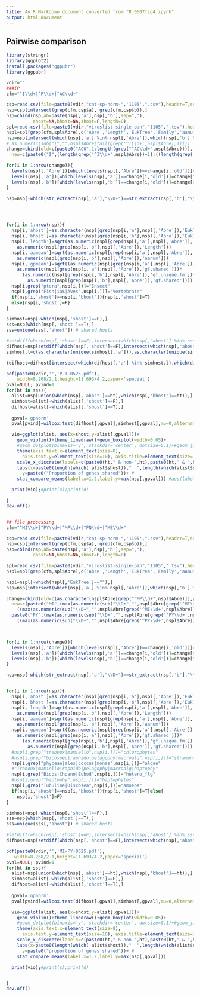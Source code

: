 ```yaml
---
title: An R Markdown document converted from "R_0607fig4.ipynb"
output: html_document
---
```


## Pairwise comparison

```r
library(stringr)
library(ggplot2)
install.packages("ggpubr")
library(ggpubr)
```

```r
vdir=""
###IP
cfm="^I\\d+|^P\\d+|^AC\\d+"

csp=read.csv(file=paste0(vdir,"cnt-sp-norm-",'1105',".csv"),header=T,sep=',',as.is=F)
nsp=csp[intersect(grep(cfm,csp$a), grep(cfm,csp$b)),]
nsp=cbind(nsp,ab=paste(nsp[,'a'],nsp[,'b'],sep=","),
          ahost=NA,bhost=NA,shost=F,length=0)
spl=read.csv(file=paste0(vdir,"viruslist-single-pan","1105",".tsv"),header=T,sep='\t',as.is=F)
nspl=spl[grep(cfm,spl$Abre),c('Abre','Length','EukTree','Family','aanum','gf.unique.fm','gf.shared')]
nsp=nsp[intersect(which(nsp[,'a'] %in% nspl[,'Abre']),which(nsp[,'b'] %in% nspl[,'Abre'])),]
# as.numeric(sub("I","",nspl$Abre[tail(grep('^I\\d+',nspl$Abre),1)]))
change=cbind(old=c(paste0("AC0",1:length(grep("^AC\\d+",nspl$Abre)))),
  new=c(paste0("I",(length(grep('^I\\d+',nspl$Abre))+1):((length(grep('^I\\d+',nspl$Abre))+1)+length(grep("^AC\\d+",nspl$Abre))-1))))

for(i in 1:nrow(change)){
  levels(nspl[,'Abre'])[which(levels(nspl[,'Abre'])==change[i,'old'])]=change[i,'new']
  levels(nsp[,'a'])[which(levels(nsp[,'a'])==change[i,'old'])]=change[i,'new']
  levels(nsp[,'b'])[which(levels(nsp[,'b'])==change[i,'old'])]=change[i,'new']
}

nsp=nsp[-which(str_extract(nsp[,'a'],"\\D+")==str_extract(nsp[,'b'],"\\D+")),]




for(i in 1:nrow(nsp)){
  nsp[i,'ahost']=as.character(nspl[grep(nsp[i,'a'],nspl[,'Abre']),'EukTree'])
  nsp[i,'bhost']=as.character(nspl[grep(nsp[i,'b'],nspl[,'Abre']),'EukTree'])
  nsp[i,'length']=sqrt(as.numeric(nspl[grep(nsp[i,'a'],nspl[,'Abre']),'Length'])*
    as.numeric(nspl[grep(nsp[i,'b'],nspl[,'Abre']),'Length']))
  nsp[i,'aamean']=sqrt(as.numeric(nspl[grep(nsp[i,'a'],nspl[,'Abre']),'aanum'])*
    as.numeric(nspl[grep(nsp[i,'b'],nspl[,'Abre']),'aanum']))
  nsp[i,'gpmean']=sqrt((as.numeric(nspl[grep(nsp[i,'a'],nspl[,'Abre']),'gf.unique.fm'])+
    as.numeric(nspl[grep(nsp[i,'a'],nspl[,'Abre']),'gf.shared']))*
      (as.numeric(nspl[grep(nsp[i,'b'],nspl[,'Abre']),'gf.unique.fm'])+
        as.numeric(nspl[grep(nsp[i,'b'],nspl[,'Abre']),'gf.shared'])))
  nsp[i,grep("ptera",nsp[i,])]="Insect"
  nsp[i,grep("Fish|ia$|Aves",nsp[i,])]="Vertebrate"
  if(nsp[i,'ahost']==nsp[i,'bhost']){nsp[i,'shost']=T}
  else{nsp[i,'shost']=F}
}

simhost=nsp[-which(nsp[,'shost']==F),]
sss=nsp[which(nsp[,'shost']==T),]
sss=unique(sss[,'ahost']) # shared hosts

#setdiff(which(nsp[,'shost']==F),intersect(which(nsp[,'ahost'] %in% sss),which(nsp[,'bhost'] %in% sss)))
difhost=nsp[setdiff(which(nsp[,'shost']==F),intersect(which(nsp[,'ahost'] %in% sss),which(nsp[,'bhost'] %in% sss))),]
simhost.l=c(as.character(unique(simhost[,'a'])),as.character(unique(simhost[,'b'])))

tdifhost=difhost[intersect(which(difhost[,'a'] %in% simhost.l),which(difhost[,'b'] %in% simhost.l)),]
```

```r
pdf(paste0(vdir,'','P-I-0525.pdf'),
    width=8.268/2.1,height=11.693/4.2,paper='special')
pval=NULL; pvind=1
for(ht in sss){
  alist=nsp[union(which(nsp[,'ahost']==ht),which(nsp[,'bhost']==ht)),]
  simhost=alist[-which(alist[,'shost']==F),]
  difhost=alist[-which(alist[,'shost']==T),]
  
  gpval='gpnorm'
  pval[pvind]=wilcox.test(difhost[,gpval],simhost[,gpval],mu=0,alternative="less",conf.int=T)$p.value; pvind=pvind+1

  vio=ggplot(alist, aes(x=shost,y=alist[,gpval]))+
    geom_violin()+theme_linedraw()+geom_boxplot(width=0.05)+
    #geom_dotplot(binaxis='y', stackdir='center', dotsize=0.1)+#geom_jitter(width=0.25,size=0.5)+
    theme(axis.text.x=element_text(size=8),
      axis.text.y=element_text(size=10), axis.title=element_text(size=10))+
    scale_x_discrete(labels=c(paste0(ht," & non-",ht),paste0(ht,' & ',ht)))+
    labs(x=paste0(length(which(!alist$shost)),"  ",length(which(alist$shost))), 
      y=paste0("Proportion of genes shared"))+ #
    stat_compare_means(label.x=1.2,label.y=max(nsp[,gpval])) #aes(label=..p.signif..),

  print(vio);#print(s);print(d)

}
dev.off()
```

```r

```

```r
## file processing
cfm="^MI\\d+|^PY\\d+|^MP\\d+|^PN\\d+|^ME\\d+"

csp=read.csv(file=paste0(vdir,"cnt-sp-norm-",'1105',".csv"),header=T,sep=',',as.is=F)
nsp=csp[intersect(grep(cfm,csp$a), grep(cfm,csp$b)),]
nsp=cbind(nsp,ab=paste(nsp[,'a'],nsp[,'b'],sep=","),
          ahost=NA,bhost=NA,shost=F,length=0)

spl=read.csv(file=paste0(vdir,"viruslist-single-pan","1105",".tsv"),header=T,sep='\t',as.is=F)
nspl=spl[grep(cfm,spl$Abre),c('Abre','Length','EukTree','Family','aanum','gf.unique.fm','gf.shared')]

nspl=nspl[-which(nspl[,'EukTree']==""),]
nsp=nsp[intersect(which(nsp[,'a'] %in% nspl[,'Abre']),which(nsp[,'b'] %in% nspl[,'Abre'])),]

change=cbind(old=c(as.character(nspl$Abre[grep("^MP\\d+",nspl$Abre)]),paste0("PN0",1:length(grep("^PN\\d+",nspl$Abre)))),
  new=c(paste0("MI",(max(as.numeric(sub("\\D+","",nspl$Abre[grep('^MI\\d+',nspl$Abre)])))+1):
    ((max(as.numeric(sub("\\D+","",nspl$Abre[grep('^MI\\d+',nspl$Abre)])))+1)+length(grep("^MP\\d+",nspl$Abre))-1)),
  paste0("PY",(max(as.numeric(sub("\\D+","",nspl$Abre[grep('^PY\\d+',nspl$Abre)])))+1):
    ((max(as.numeric(sub("\\D+","",nspl$Abre[grep('^PY\\d+',nspl$Abre)])))+1)+length(grep("^PN\\d+",nspl$Abre))-1))))



for(i in 1:nrow(change)){
  levels(nspl[,'Abre'])[which(levels(nspl[,'Abre'])==change[i,'old'])]=change[i,'new']
  levels(nsp[,'a'])[which(levels(nsp[,'a'])==change[i,'old'])]=change[i,'new']
  levels(nsp[,'b'])[which(levels(nsp[,'b'])==change[i,'old'])]=change[i,'new']
}

nsp=nsp[-which(str_extract(nsp[,'a'],"\\D+")==str_extract(nsp[,'b'],"\\D+")),]


for(i in 1:nrow(nsp)){
  nsp[i,'ahost']=as.character(nspl[grep(nsp[i,'a'],nspl[,'Abre']),'EukTree'])
  nsp[i,'bhost']=as.character(nspl[grep(nsp[i,'b'],nspl[,'Abre']),'EukTree'])
  nsp[i,'length']=sqrt(as.numeric(nspl[grep(nsp[i,'a'],nspl[,'Abre']),'Length'])*
    as.numeric(nspl[grep(nsp[i,'b'],nspl[,'Abre']),'Length']))
  nsp[i,'aamean']=sqrt(as.numeric(nspl[grep(nsp[i,'a'],nspl[,'Abre']),'aanum'])*
    as.numeric(nspl[grep(nsp[i,'b'],nspl[,'Abre']),'aanum']))
  nsp[i,'gpmean']=sqrt((as.numeric(nspl[grep(nsp[i,'a'],nspl[,'Abre']),'gf.unique.fm'])+
    as.numeric(nspl[grep(nsp[i,'a'],nspl[,'Abre']),'gf.shared']))*
      (as.numeric(nspl[grep(nsp[i,'b'],nspl[,'Abre']),'gf.unique.fm'])+
        as.numeric(nspl[grep(nsp[i,'b'],nspl[,'Abre']),'gf.shared'])))
  #nsp[i,grep("treboux|mamiello",nsp[i,])]="chlorophytes"
  #nsp[i,grep("bicosoec|raphido|pelagophy|macroalg",nsp[i,])]="stramenopiles"
  nsp[i,grep("phyceae|ales|coccus|monas",nsp[i,])]="algae"
  #"Treboux|mamiello|raphido|pelagophy|macroalg|haptophy"
  nsp[i,grep("Bicos|Choano|Eubod",nsp[i,])]="hetero_flg"
  #nsp[i,grep("haptophy",nsp[i,])]="haptophytes"
  nsp[i,grep("Tubuline|Discosea",nsp[i,])]="amoeba"
  if(nsp[i,'ahost']==nsp[i,'bhost']){nsp[i,'shost']=T}else{
    nsp[i,'shost']=F}
}

simhost=nsp[-which(nsp[,'shost']==F),]
sss=nsp[which(nsp[,'shost']==T),]
sss=unique(sss[,'ahost']) # shared hosts

#setdiff(which(nsp[,'shost']==F),intersect(which(nsp[,'ahost'] %in% sss),which(nsp[,'bhost'] %in% sss)))
difhost=nsp[setdiff(which(nsp[,'shost']==F),intersect(which(nsp[,'ahost'] %in% sss),which(nsp[,'bhost'] %in% sss))),]
```

```r
pdf(paste0(vdir,'','MI-PY-0525.pdf'),
   width=8.268/2.1,height=11.693/4.2,paper='special')
pval=NULL; pvind=1
for(ht in sss){
  alist=nsp[union(which(nsp[,'ahost']==ht),which(nsp[,'bhost']==ht)),]
  simhost=alist[-which(alist[,'shost']==F),]
  difhost=alist[-which(alist[,'shost']==T),]
  
  gpval='gpnorm'
  pval[pvind]=wilcox.test(difhost[,gpval],simhost[,gpval],mu=0,alternative="less",conf.int=T)$p.value; pvind=pvind+1

  vio=ggplot(alist, aes(x=shost,y=alist[,gpval]))+
    geom_violin()+theme_linedraw()+geom_boxplot(width=0.05)+
    #geom_dotplot(binaxis='y', stackdir='center', dotsize=0.1)+#geom_jitter(width=0.25,size=0.5)+
    theme(axis.text.x=element_text(size=8),
      axis.text.y=element_text(size=10), axis.title=element_text(size=10))+
    scale_x_discrete(labels=c(paste0(ht," & non-",ht),paste0(ht,' & ',ht)))+
    labs(x=paste0(length(which(!alist$shost)),"  ",length(which(alist$shost))), 
      y=paste0("proportion of genes shared"))+ #
    stat_compare_means(label.x=1.2,label.y=max(nsp[,gpval]))

  print(vio);#print(s);print(d)


}
dev.off()
```

